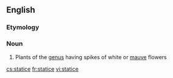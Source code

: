 ==English==
{{rfi}}
{{wikipedia|Limonium}}
{{wikispecies|Limonium}}

===Etymology===
{{rfe}}
===Noun===
{{en-noun}}

# Plants of the [[genus]] {{taxlink|Limonium|genus}} having spikes of white or [[mauve]] flowers

[[cs:statice]]
[[fr:statice]]
[[vi:statice]]